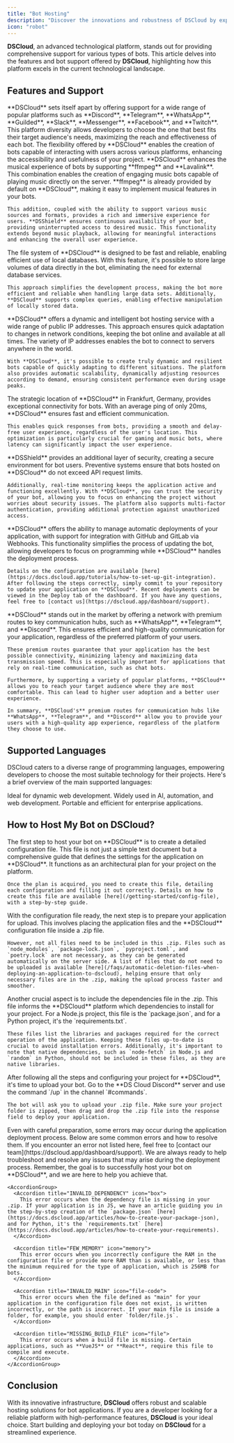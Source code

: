 ```yaml
---
title: "Bot Hosting"
description: "Discover the innovations and robustness of DSCloud by exploring the bot hosting features and support provided by the platform."
icon: "robot"
---
```


**DSCloud**, an advanced technological platform, stands out for providing comprehensive support for various types of bots. This article delves into the features and bot support offered by **DSCloud**, highlighting how this platform excels in the current technological landscape.

## Features and Support

<CardGroup cols={1}>
  <Card title="Any Platform Support" icon="robot">
    **DSCloud** sets itself apart by offering support for a wide range of popular platforms such as **Discord**, **Telegram**, **WhatsApp**, **Guilded**, **Slack**, **Messenger**, **Facebook**, and **Twitch**. This platform diversity allows developers to choose the one that best fits their target audience's needs, maximizing the reach and effectiveness of each bot. The flexibility offered by **DSCloud** enables the creation of bots capable of interacting with users across various platforms, enhancing the accessibility and usefulness of your project.
  </Card>

  <Card title="Advanced Music Support" icon="music">
    **DSCloud** enhances the musical experience of bots by supporting **ffmpeg** and **Lavalink**. This combination enables the creation of engaging music bots capable of playing music directly on the server. **ffmpeg** is already provided by default on **DSCloud**, making it easy to implement musical features in your bots.

    This addition, coupled with the ability to support various music sources and formats, provides a rich and immersive experience for users. **DSShield** ensures continuous availability of your bot, providing uninterrupted access to desired music. This functionality extends beyond music playback, allowing for meaningful interactions and enhancing the overall user experience.
  </Card>

  <Card title="Efficient Local Database" icon="database">
    The file system of **DSCloud** is designed to be fast and reliable, enabling efficient use of local databases. With this feature, it's possible to store large volumes of data directly in the bot, eliminating the need for external database services.

    This approach simplifies the development process, making the bot more efficient and reliable when handling large data sets. Additionally, **DSCloud** supports complex queries, enabling effective manipulation of locally stored data.
  </Card>

  <Card title="Dynamic Hosting" icon="rocket">
    **DSCloud** offers a dynamic and intelligent bot hosting service with a wide range of public IP addresses. This approach ensures quick adaptation to changes in network conditions, keeping the bot online and available at all times. The variety of IP addresses enables the bot to connect to servers anywhere in the world.

    With **DSCloud**, it's possible to create truly dynamic and resilient bots capable of quickly adapting to different situations. The platform also provides automatic scalability, dynamically adjusting resources according to demand, ensuring consistent performance even during usage peaks.
  </Card>

  <Card title="Optimized Bot Latency" icon="bolt">
    The strategic location of **DSCloud** in Frankfurt, Germany, provides exceptional connectivity for bots. With an average ping of only 20ms, **DSCloud** ensures fast and efficient communication.

    This enables quick responses from bots, providing a smooth and delay-free user experience, regardless of the user's location. This optimization is particularly crucial for gaming and music bots, where latency can significantly impact the user experience.
  </Card>

  <Card title="Advanced Security" icon="shield">
    **DSShield** provides an additional layer of security, creating a secure environment for bot users. Preventive systems ensure that bots hosted on **DSCloud** do not exceed API request limits.

    Additionally, real-time monitoring keeps the application active and functioning excellently. With **DSCloud**, you can trust the security of your bot, allowing you to focus on enhancing the project without worries about security issues. The platform also supports multi-factor authentication, providing additional protection against unauthorized access.
  </Card>

  <Card title="Automatic Deployment via Git" icon="code">
    **DSCloud** offers the ability to manage automatic deployments of your application, with support for integration with GitHub and GitLab via Webhooks. This functionality simplifies the process of updating the bot, allowing developers to focus on programming while **DSCloud** handles the deployment process.

    Details on the configuration are available [here](https://docs.dscloud.app/tutorials/how-to-set-up-git-integration). After following the steps correctly, simply commit to your repository to update your application on **DSCloud**. Recent deployments can be viewed in the Deploy tab of the dashboard. If you have any questions, feel free to [contact us](https://dscloud.app/dashboard/support).
  </Card>

  <Card title="Premium Routes" icon="star">
    **DSCloud** stands out in the market by offering a network with premium routes to key communication hubs, such as **WhatsApp**, **Telegram**, and **Discord**. This ensures efficient and high-quality communication for your application, regardless of the preferred platform of your users.

    These premium routes guarantee that your application has the best possible connectivity, minimizing latency and maximizing data transmission speed. This is especially important for applications that rely on real-time communication, such as chat bots.

    Furthermore, by supporting a variety of popular platforms, **DSCloud** allows you to reach your target audience where they are most comfortable. This can lead to higher user adoption and a better user experience.

    In summary, **DSCloud's** premium routes for communication hubs like **WhatsApp**, **Telegram**, and **Discord** allow you to provide your users with a high-quality app experience, regardless of the platform they choose to use.
  </Card>
</CardGroup>

## Supported Languages

DSCloud caters to a diverse range of programming languages, empowering developers to choose the most suitable technology for their projects. Here's a brief overview of the main supported languages:

<CardGroup cols={3}>
  <Card title="Node.js" icon="node-js" href="/languages/javascript/nodejs-setup-guide">
    Ideal for dynamic web development.
  </Card>

  <Card title="Python" icon="python" href="/languages/python/getting-started-with-python">
    Widely used in AI, automation, and web development.
  </Card>

  <Card title="Java" icon="java" href="/languages/getting-started-with-java">
    Portable and efficient for enterprise applications.
  </Card>
</CardGroup>

## How to Host My Bot on DSCloud?

<Steps>
  <Step title="Configuration File" icon="file">
    The first step to host your bot on **DSCloud** is to create a detailed configuration file. This file is not just a simple text document but a comprehensive guide that defines the settings for the application on **DSCloud**. It functions as an architectural plan for your project on the platform.

    Once the plan is acquired, you need to create this file, detailing each configuration and filling it out correctly. Details on how to create this file are available [here](/getting-started/config-file), with a step-by-step guide.
  </Step>

  <Step title="ZIP File Creation" icon="file-zip">
    With the configuration file ready, the next step is to prepare your application for upload. This involves placing the application files and the **DSCloud** configuration file inside a .zip file.

    However, not all files need to be included in this .zip. Files such as `node_modules`, `package-lock.json`, `pyproject.toml`, and `poetry.lock` are not necessary, as they can be generated automatically on the server side. A list of files that do not need to be uploaded is available [here](/faqs/automatic-deletion-files-when-deploying-an-application-to-dscloud), helping ensure that only necessary files are in the .zip, making the upload process faster and smoother.
  </Step>

  <Step title="Dependencies File" icon="box">
    Another crucial aspect is to include the dependencies file in the .zip. This file informs the **DSCloud** platform which dependencies to install for your project. For a Node.js project, this file is the `package.json`, and for a Python project, it's the `requirements.txt`.

    These files list the libraries and packages required for the correct operation of the application. Keeping these files up-to-date is crucial to avoid installation errors. Additionally, it's important to note that native dependencies, such as `node-fetch` in Node.js and `random` in Python, should not be included in these files, as they are native libraries.
  </Step>

  <Step title="Bot Upload" icon="arrow-up">
    After following all the steps and configuring your project for **DSCloud**, it's time to upload your bot. Go to the **DS Cloud Discord** server and use the command `/up` in the channel `#commands`.

    The bot will ask you to upload your .zip file. Make sure your project folder is zipped, then drag and drop the .zip file into the response field to deploy your application.
  </Step>

  <Step title="Common Errors During Application Deployment" icon="x">
    <Warning>Even with careful preparation, some errors may occur during the application deployment process. Below are some common errors and how to resolve them. If you encounter an error not listed here, feel free to [contact our team](https://dscloud.app/dashboard/support). We are always ready to help troubleshoot and resolve any issues that may arise during the deployment process. Remember, the goal is to successfully host your bot on **DSCloud**, and we are here to help you achieve that.</Warning>

    <AccordionGroup>
      <Accordion title="INVALID_DEPENDENCY" icon="box">
        This error occurs when the dependency file is missing in your .zip. If your application is in JS, we have an article guiding you in the step-by-step creation of the `package.json` [here](https://docs.dscloud.app/articles/how-to-create-your-package-json), and for Python, it's the `requirements.txt` [here](https://docs.dscloud.app/articles/how-to-create-your-requirements).
      </Accordion>

      <Accordion title="FEW_MEMORY" icon="memory">
        This error occurs when you incorrectly configure the RAM in the configuration file or provide more RAM than is available, or less than the minimum required for the type of application, which is 256MB for bots.
      </Accordion>

      <Accordion title="INVALID_MAIN" icon="file-code">
        This error occurs when the file defined as "main" for your application in the configuration file does not exist, is written incorrectly, or the path is incorrect. If your main file is inside a folder, for example, you should enter `folder/file.js`.
      </Accordion>

      <Accordion title="MISSING_BUILD_FILE" icon="file">
        This error occurs when a build file is missing. Certain applications, such as **VueJS** or **React**, require this file to compile and execute.
      </Accordion>
    </AccordionGroup>
  </Step>
</Steps>

## Conclusion

With its innovative infrastructure, **DSCloud** offers robust and scalable hosting solutions for bot applications. If you are a developer looking for a reliable platform with high-performance features, **DSCloud** is your ideal choice. Start building and deploying your bot today on **DSCloud** for a streamlined experience.